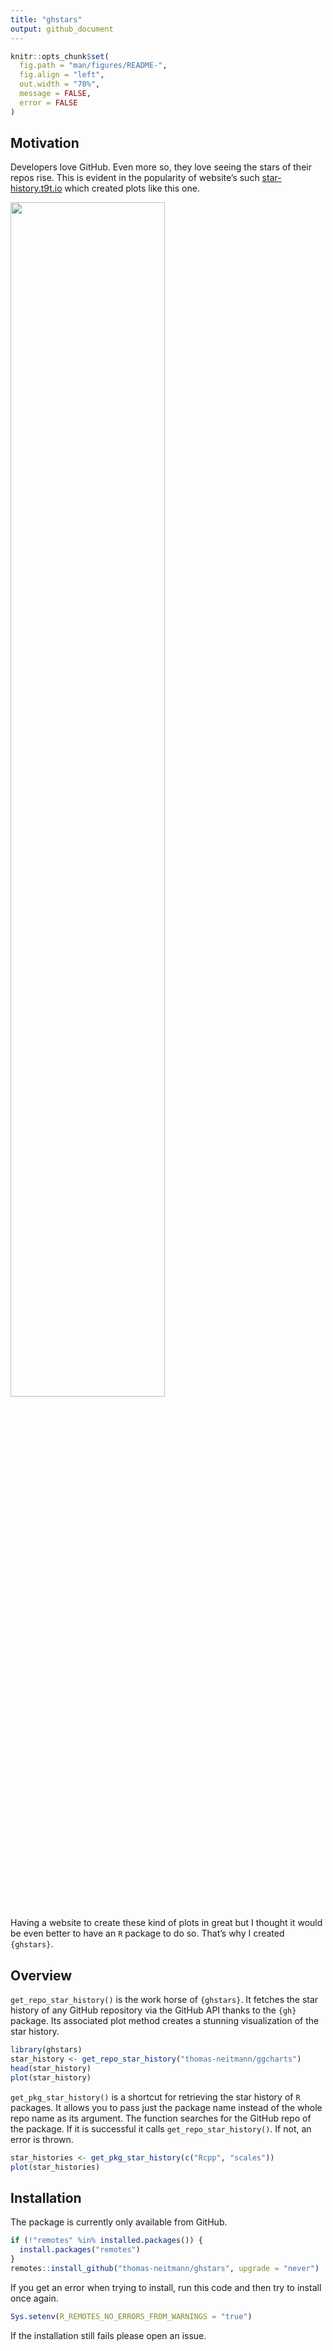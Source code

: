 ```yaml
---
title: "ghstars"
output: github_document
---
```


```r
knitr::opts_chunk$set(
  fig.path = "man/figures/README-",
  fig.align = "left",
  out.width = "70%",
  message = FALSE,
  error = FALSE
)
```

## Motivation

Developers love GitHub. Even more so, they love seeing the stars of their repos rise. This is evident in the popularity of website's such [star-history.t9t.io](https://star-history.t9t.io/) which created plots like this one.

<img src="man/figures/ggplot2_star_history.PNG" width="70%"/>

Having a website to create these kind of plots in great but I thought it would be even better to have an `R` package to do so. That's why I created `{ghstars}`.

## Overview

`get_repo_star_history()` is the work horse of `{ghstars}`. It fetches the star history of any GitHub repository via the GitHub API thanks to the `{gh}` package. Its associated plot method creates a stunning visualization of the star history.

```r
library(ghstars)
star_history <- get_repo_star_history("thomas-neitmann/ggcharts")
head(star_history)
plot(star_history)
```

`get_pkg_star_history()` is a shortcut for retrieving the star history of `R` packages. It allows you to pass just the package name instead of the whole repo name as its argument. The function searches for the GitHub repo of the package. If it is successful it calls `get_repo_star_history()`. If not, an error is thrown.

```r
star_histories <- get_pkg_star_history(c("Rcpp", "scales"))
plot(star_histories)
```


## Installation

The package is currently only available from GitHub.

```r
if (!"remotes" %in% installed.packages()) {
  install.packages("remotes")
}
remotes::install_github("thomas-neitmann/ghstars", upgrade = "never")
```

If you get an error when trying to install, run this code and then try to install once again.

```r
Sys.setenv(R_REMOTES_NO_ERRORS_FROM_WARNINGS = "true")
```

If the installation still fails please open an issue.